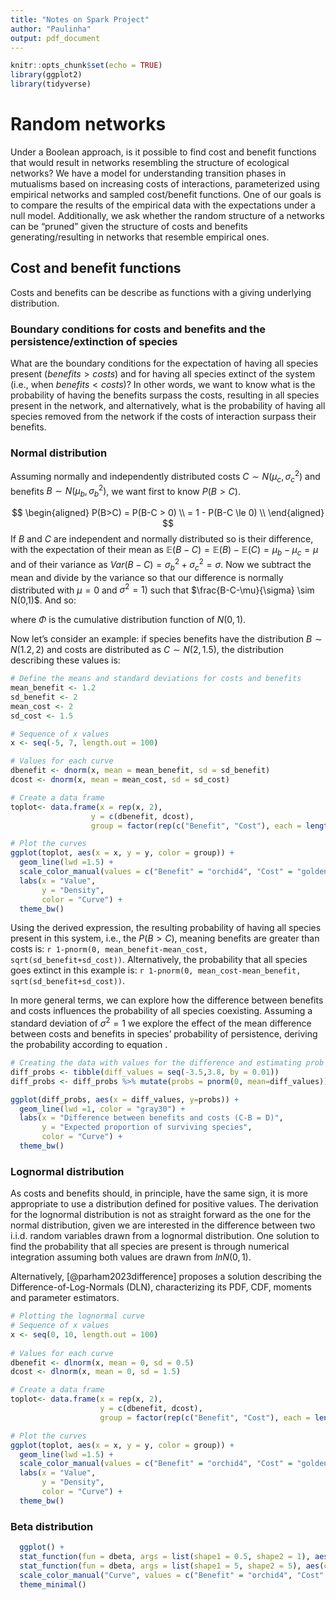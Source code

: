 ```yaml
---
title: "Notes on Spark Project"
author: "Paulinha"
output: pdf_document
---
```


```r
knitr::opts_chunk$set(echo = TRUE)
library(ggplot2)
library(tidyverse)
```

# Random networks

Under a Boolean approach, is it possible to find cost and benefit functions that would result in networks resembling the structure of ecological networks? 
We have a model for understanding transition phases in mutualisms based on increasing costs of interactions, parameterized using empirical networks and sampled cost/benefit functions. One of our goals is to compare the results of the empirical data with the expectations under a null model. Additionally, we ask whether the random structure of a networks can be "pruned" given the structure of costs and benefits generating/resulting in networks that resemble empirical ones.

## Cost and benefit functions
Costs and benefits can be describe as functions with a giving underlying distribution. 


### Boundary conditions for costs and benefits and the persistence/extinction of species
What are the boundary conditions for the expectation of having all species present ($benefits > costs$) and for having all species extinct of the system (i.e., when $benefits < costs$)? In other words, we want to know what is the probability of having the benefits surpass the costs, resulting in all species present in the network, and alternatively, what is the probability of having all species removed from the network if the costs of interaction surpass their benefits.


### Normal distribution

Assuming normally and independently distributed costs $C \sim N(\mu_c, \sigma^2_c)$ and benefits $B \sim  N(\mu_{b}, \sigma^2_b)$, we want first to know $P(B>C)$. 

$$
\begin{aligned}
P(B>C) = P(B-C > 0) \\
       = 1 - P(B-C \le 0) \\
\end{aligned}
$$
If $B$ and $C$ are independent and normally distributed so is their difference, with the expectation of their mean as $\mathbb{E}(B -C) = \mathbb{E} (B) - \mathbb{E}(C) = \mu_b - \mu_c = \mu$ and of their variance as $Var(B-C) = \sigma^2_b + \sigma^2_c = \sigma$. Now we subtract the mean and divide by the variance so that our difference is normally distributed with $\mu = 0$ and $\sigma^2 = 1)$ such that $\frac{B-C-\mu}{\sigma} \sim N(0,1)$. And so: 

\begin{equation} \label{eq:probs}
 P(B>C) = 1- \Phi \left(\frac{-\mu}{\sigma} \right)
\end{equation}

where $\Phi$ is the cumulative distribution function of $N(0,1)$. 

Now let's consider an example: if species benefits have the distribution $B \sim N(1.2,2)$ and costs are distributed as $C \sim N(2,1.5)$, the distribution describing these values is:

```r
# Define the means and standard deviations for costs and benefits
mean_benefit <- 1.2
sd_benefit <- 2
mean_cost <- 2
sd_cost <- 1.5

# Sequence of x values
x <- seq(-5, 7, length.out = 100)

# Values for each curve
dbenefit <- dnorm(x, mean = mean_benefit, sd = sd_benefit)
dcost <- dnorm(x, mean = mean_cost, sd = sd_cost)

# Create a data frame
toplot<- data.frame(x = rep(x, 2),
                  y = c(dbenefit, dcost),
                  group = factor(rep(c("Benefit", "Cost"), each = length(x))))

# Plot the curves
ggplot(toplot, aes(x = x, y = y, color = group)) +
  geom_line(lwd =1.5) +
  scale_color_manual(values = c("Benefit" = "orchid4", "Cost" = "goldenrod")) +
  labs(x = "Value",
       y = "Density",
       color = "Curve") +
  theme_bw()
```

Using the derived expression, the resulting probability of having all species present in this system, i.e., the $P(B>C)$, meaning benefits are greater than costs is: `r 1-pnorm(0, mean_benefit-mean_cost, sqrt(sd_benefit+sd_cost))`. Alternatively, the probability that all species goes extinct in this example is: `r 1-pnorm(0, mean_cost-mean_benefit, sqrt(sd_benefit+sd_cost))`.

In more general terms, we can explore how the difference between benefits and costs influences the probability of all species coexisting. Assuming a standard deviation of $\sigma^2 = 1$ we explore the effect of the mean difference between costs and benefits in species' probability of persistence, deriving the probability according to equation \ref{eq:probs}.


```r
# Creating the data with values for the difference and estimating prob of persistence
diff_probs <- tibble(diff_values = seq(-3.5,3.8, by = 0.01))
diff_probs <- diff_probs %>% mutate(probs = pnorm(0, mean=diff_values))

ggplot(diff_probs, aes(x = diff_values, y=probs)) +
  geom_line(lwd =1, color = "gray30") +
  labs(x = "Difference between benefits and costs (C-B = D)",
       y = "Expected proportion of surviving species",
       color = "Curve") +
  theme_bw()

```


### Lognormal distribution

As costs and benefits should, in principle, have the same sign, it is more appropriate to use a distribution defined for positive values.
The derivation for the lognormal distribution is not as straight forward as the one for the normal distribution, given we are interested in the difference between two i.i.d. random variables drawn from a lognormal distribution. One solution to find the probability that all species are present is through numerical integration assuming both values are drawn from $lnN(0,1)$.

Alternatively, [@parham2023difference] proposes a solution describing the Difference-of-Log-Normals (DLN), characterizing its PDF, CDF, moments and parameter estimators. 

```r
# Plotting the lognormal curve  
# Sequence of x values
x <- seq(0, 10, length.out = 100)
  
# Values for each curve
dbenefit <- dlnorm(x, mean = 0, sd = 0.5)
dcost <- dlnorm(x, mean = 0, sd = 1.5)

# Create a data frame
toplot<- data.frame(x = rep(x, 2),
                    y = c(dbenefit, dcost),
                    group = factor(rep(c("Benefit", "Cost"), each = length(x))))

# Plot the curves
ggplot(toplot, aes(x = x, y = y, color = group)) +
  geom_line(lwd =1.5) +
  scale_color_manual(values = c("Benefit" = "orchid4", "Cost" = "goldenrod")) +
  labs(x = "Value",
       y = "Density",
       color = "Curve") +
  theme_bw()  

```


### Beta distribution



```r
  ggplot() +
  stat_function(fun = dbeta, args = list(shape1 = 0.5, shape2 = 1), aes(color = "Benefit"), lwd=1.5) +
  stat_function(fun = dbeta, args = list(shape1 = 5, shape2 = 5), aes(color = "Cost"), lwd=1.5) +
  scale_color_manual("Curve", values = c("Benefit" = "orchid4", "Cost" = "goldenrod")) +
  theme_minimal()
```

